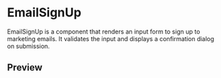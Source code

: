 
<Meta title="EmailSignUp" />

# EmailSignUp

EmailSignUp is a component that renders an input form to sign up to marketing emails. 
It validates the input and displays a confirmation dialog on submission.

## Preview

<Preview>
  <Story name="Preview">
    <EmailSignUp />
  </Story>
</Preview>
